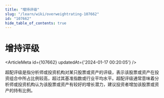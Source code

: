 ```yaml
---
title: "增持评级"
slug: "/learn/wiki/overweightrating-107662"
id: "107662"
hide_table_of_contents: true
---
```



# 增持评级

<ArticleMeta id={107662} updatedAt={'2024-01-17 00:20:05'} />
<div className='border-solid border-b border-t-0 my-4 border-[var(--ifm-color-gray-300)]' />

超配评级是指分析师或投资机构对某只股票或资产的评级，表示该股票或资产在投资组合中所占比例较高，超过其基准指数或行业平均水平。超配评级通常意味着分析师或投资机构认为该股票或资产有较好的增长潜力，建议投资者增加该股票或资产的持有比例。
